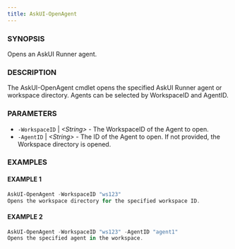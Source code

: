 ```yaml
---
title: AskUI-OpenAgent
---
```



### SYNOPSIS

Opens an AskUI Runner agent.

### DESCRIPTION

The AskUI-OpenAgent cmdlet opens the specified AskUI Runner agent or workspace directory.
Agents can be selected by WorkspaceID and AgentID.

### PARAMETERS

- `-WorkspaceID` | _&lt;String&gt;_ - The WorkspaceID of the Agent to open. 
- `-AgentID` | _&lt;String&gt;_ - The ID of the Agent to open. If not provided, the Workspace directory is opened.

### EXAMPLES

#### EXAMPLE 1

```powershell
AskUI-OpenAgent -WorkspaceID "ws123"
Opens the workspace directory for the specified workspace ID.
```
 
#### EXAMPLE 2

```powershell
AskUI-OpenAgent -WorkspaceID "ws123" -AgentID "agent1"
Opens the specified agent in the workspace.
```

